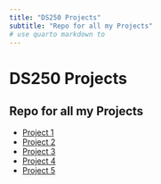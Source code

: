 ```yaml
---
title: "DS250 Projects"
subtitle: "Repo for all my Projects"
# use quarto markdown to 
---
```


# DS250 Projects
## Repo for all my Projects

- [Project 1](/Projects/Project1.qmd)
- [Project 2](/Projects/Project2.qmd)
- [Project 3](/Projects/Project3.qmd)
- [Project 4](/Projects/ds250_project_template_p04.qmd)
- [Project 5](/Projects/StarWarsProject5Template.html)